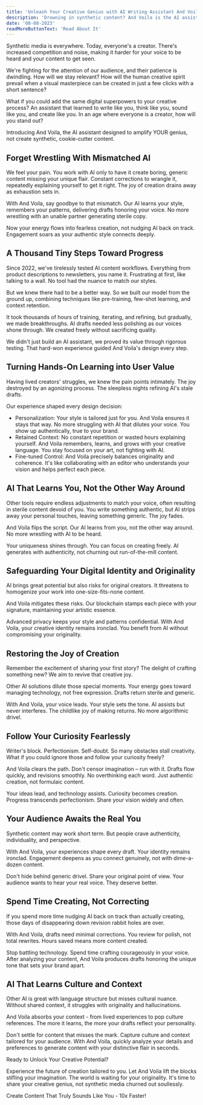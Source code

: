 ```yaml
---
title: 'Unleash Your Creative Genius with AI Writing Assistant And Voila'
description: 'Drowning in synthetic content? And Voila is the AI assistant that writes, sounds, and creates like YOU. Unleash imagination with AI that amplifies your unique voice.'
date: '08-08-2023'
readMoreButtonText: 'Read About It'
---
```


Synthetic media is everywhere. Today, everyone's a creator. There's increased competition and noise, making it harder for your voice to be heard and your content to get seen.

We're fighting for the attention of our audience, and their patience is dwindling. How will we stay relevant? How will the human creative spirit prevail when a visual masterpiece can be created in just a few clicks with a short sentence?

What if you could add the same digital superpowers to your creative process? An assistant that learned to write like you, think like you, sound like you, and create like you. In an age where everyone is a creator, how will you stand out?

Introducing And Voila, the AI assistant designed to amplify YOUR genius, not create synthetic, cookie-cutter content.

## Forget Wrestling With Mismatched AI

We feel your pain. You work with AI only to have it create boring, generic content missing your unique flair. Constant corrections to wrangle it, repeatedly explaining yourself to get it right. The joy of creation drains away as exhaustion sets in.

With And Voila, say goodbye to that mismatch. Our AI learns your style, remembers your patterns, delivering drafts honoring your voice. No more wrestling with an unable partner generating sterile copy.

Now your energy flows into fearless creation, not nudging AI back on track. Engagement soars as your authentic style connects deeply.

## A Thousand Tiny Steps Toward Progress

Since 2022, we've tirelessly tested AI content workflows. Everything from product descriptions to newsletters, you name it. Frustrating at first, like talking to a wall. No tool had the nuance to match our styles.

But we knew there had to be a better way. So we built our model from the ground up, combining techniques like pre-training, few-shot learning, and context retention.

It took thousands of hours of training, iterating, and refining, but gradually, we made breakthroughs. AI drafts needed less polishing as our voices shone through. We created freely without sacrificing quality.

We didn't just build an AI assistant, we proved its value through rigorous testing. That hard-won experience guided And Voila's design every step.

## Turning Hands-On Learning into User Value

Having lived creators' struggles, we knew the pain points intimately. The joy destroyed by an agonizing process. The sleepless nights refining AI's stale drafts.

Our experience shaped every design decision:

- Personalization: Your style is tailored just for you. And Voila ensures it stays that way. No more struggling with AI that dilutes your voice. You show up authentically, true to your brand.
- Retained Context: No constant repetition or wasted hours explaining yourself. And Voila remembers, learns, and grows with your creative language. You stay focused on your art, not fighting with AI.
- Fine-tuned Control: And Voila precisely balances originality and coherence. It's like collaborating with an editor who understands your vision and helps perfect each piece.

## AI That Learns You, Not the Other Way Around

Other tools require endless adjustments to match your voice, often resulting in sterile content devoid of you. You write something authentic, but AI strips away your personal touches, leaving something generic. The joy fades.

And Voila flips the script. Our AI learns from you, not the other way around. No more wrestling with AI to be heard.

Your uniqueness shines through. You can focus on creating freely. AI generates with authenticity, not churning out run-of-the-mill content.

## Safeguarding Your Digital Identity and Originality

AI brings great potential but also risks for original creators. It threatens to homogenize your work into one-size-fits-none content.

And Voila mitigates these risks. Our blockchain stamps each piece with your signature, maintaining your artistic essence.

Advanced privacy keeps your style and patterns confidential. With And Voila, your creative identity remains ironclad. You benefit from AI without compromising your originality.

## Restoring the Joy of Creation

Remember the excitement of sharing your first story? The delight of crafting something new? We aim to revive that creative joy.

Other AI solutions dilute those special moments. Your energy goes toward managing technology, not free expression. Drafts return sterile and generic.

With And Voila, your voice leads. Your style sets the tone. AI assists but never interferes. The childlike joy of making returns. No more algorithmic drivel.

## Follow Your Curiosity Fearlessly

Writer's block. Perfectionism. Self-doubt. So many obstacles stall creativity. What if you could ignore those and follow your curiosity freely?

And Voila clears the path. Don't censor imagination – run with it. Drafts flow quickly, and revisions smoothly. No overthinking each word. Just authentic creation, not formulaic content.

Your ideas lead, and technology assists. Curiosity becomes creation. Progress transcends perfectionism. Share your vision widely and often.

## Your Audience Awaits the Real You

Synthetic content may work short term. But people crave authenticity, individuality, and perspective.

With And Voila, your experiences shape every draft. Your identity remains ironclad. Engagement deepens as you connect genuinely, not with dime-a-dozen content.

Don't hide behind generic drivel. Share your original point of view. Your audience wants to hear your real voice. They deserve better.

## Spend Time Creating, Not Correcting

If you spend more time nudging AI back on track than actually creating, those days of disappearing down revision rabbit holes are over.

With And Voila, drafts need minimal corrections. You review for polish, not total rewrites. Hours saved means more content created.

Stop battling technology. Spend time crafting courageously in your voice. After analyzing your content, And Voila produces drafts honoring the unique tone that sets your brand apart.

## AI That Learns Culture and Context

Other AI is great with language structure but misses cultural nuance. Without shared context, it struggles with originality and hallucinations.

And Voila absorbs your context - from lived experiences to pop culture references. The more it learns, the more your drafts reflect your personality.

Don't settle for content that misses the mark. Capture culture and context tailored for your audience. With And Voila, quickly analyze your details and preferences to generate content with your distinctive flair in seconds.

Ready to Unlock Your Creative Potential?

Experience the future of creation tailored to you. Let And Voila lift the blocks stifling your imagination. The world is waiting for your originality. It's time to share your creative genius, not synthetic media churned out soullessly.

Create Content That Truly Sounds Like You - 10x Faster!
